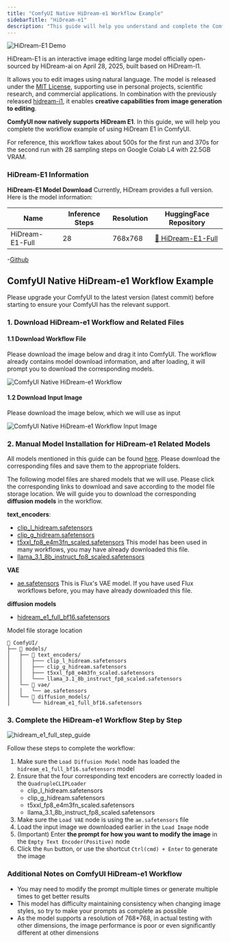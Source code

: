 ```yaml
---
title: "ComfyUI Native HiDream-e1 Workflow Example"
sidebarTitle: "HiDream-e1"
description: "This guide will help you understand and complete the ComfyUI native HiDream-I1 text-to-image workflow example"
---
```


![HiDream-E1 Demo](https://raw.githubusercontent.com/HiDream-ai/HiDream-E1/refs/heads/main/assets/demo.jpg)

HiDream-E1 is an interactive image editing large model officially open-sourced by HiDream-ai on April 28, 2025, built based on HiDream-I1.

It allows you to edit images using natural language. The model is released under the [MIT License](https://github.com/HiDream-ai/HiDream-E1?tab=MIT-1-ov-file), supporting use in personal projects, scientific research, and commercial applications.
In combination with the previously released [hidream-i1](/tutorials/image/hidream/hidream-i1), it enables **creative capabilities from image generation to editing**.

**ComfyUI now natively supports HiDream E1**. In this guide, we will help you complete the workflow example of using HiDream E1 in ComfyUI.

<Note>
For reference, this workflow takes about 500s for the first run and 370s for the second run with 28 sampling steps on Google Colab L4 with 22.5GB VRAM.
</Note>

### HiDream-E1 Information

**HiDream-E1 Model Download**
Currently, HiDream provides a full version. Here is the model information:

| Name            | Inference Steps | Resolution | HuggingFace Repository                                                 |
|-----------------|----------------|------------|------------------------------------------------------------------------|
| HiDream-E1-Full | 28             | 768x768    | [🤗 HiDream-E1-Full](https://huggingface.co/HiDream-ai/HiDream-E1-Full) |


-[Github](https://github.com/HiDream-ai/HiDream-E1)

## ComfyUI Native HiDream-e1 Workflow Example

<Tip>
Please upgrade your ComfyUI to the latest version (latest commit) before starting to ensure your ComfyUI has the relevant support.
</Tip>

### 1. Download HiDream-e1 Workflow and Related Files

#### 1.1 Download Workflow File

Please download the image below and drag it into ComfyUI. The workflow already contains model download information, and after loading, it will prompt you to download the corresponding models.

![ComfyUI Native HiDream-e1 Workflow](https://raw.githubusercontent.com/Comfy-Org/example_workflows/main/hidream_e1/hidream_e1_full.png)

#### 1.2 Download Input Image

Please download the image below, which we will use as input

![ComfyUI Native HiDream-e1 Workflow Input Image](https://raw.githubusercontent.com/Comfy-Org/example_workflows/main/hidream_e1/input.webp)

### 2. Manual Model Installation for HiDream-e1 Related Models

All models mentioned in this guide can be found [here](https://huggingface.co/Comfy-Org/HiDream-I1_ComfyUI/tree/main/split_files). Please download the corresponding files and save them to the appropriate folders.

The following model files are shared models that we will use. Please click the corresponding links to download and save according to the model file storage location. We will guide you to download the corresponding **diffusion models** in the workflow.

**text_encoders**:

- [clip_l_hidream.safetensors](https://huggingface.co/Comfy-Org/HiDream-I1_ComfyUI/blob/main/split_files/text_encoders/clip_l_hidream.safetensors)
- [clip_g_hidream.safetensors](https://huggingface.co/Comfy-Org/HiDream-I1_ComfyUI/blob/main/split_files/text_encoders/clip_g_hidream.safetensors)
- [t5xxl_fp8_e4m3fn_scaled.safetensors](https://huggingface.co/Comfy-Org/HiDream-I1_ComfyUI/blob/main/split_files/text_encoders/t5xxl_fp8_e4m3fn_scaled.safetensors) This model has been used in many workflows, you may have already downloaded this file.
- [llama_3.1_8b_instruct_fp8_scaled.safetensors](https://huggingface.co/Comfy-Org/HiDream-I1_ComfyUI/blob/main/split_files/text_encoders/llama_3.1_8b_instruct_fp8_scaled.safetensors)

**VAE**
-  [ae.safetensors](https://huggingface.co/Comfy-Org/HiDream-I1_ComfyUI/blob/main/split_files/vae/ae.safetensors) This is Flux's VAE model. If you have used Flux workflows before, you may have already downloaded this file.

**diffusion models**
- [hidream_e1_full_bf16.safetensors](https://huggingface.co/Comfy-Org/HiDream-I1_ComfyUI/resolve/main/split_files/diffusion_models/hidream_e1_full_bf16.safetensors)

Model file storage location
```
📂 ComfyUI/
├── 📂 models/
│   ├── 📂 text_encoders/
│   │   ├─── clip_l_hidream.safetensors
│   │   ├─── clip_g_hidream.safetensors
│   │   ├─── t5xxl_fp8_e4m3fn_scaled.safetensors
│   │   └─── llama_3.1_8b_instruct_fp8_scaled.safetensors
│   └── 📂 vae/
│   │   └── ae.safetensors
│   └── 📂 diffusion_models/
│       └── hidream_e1_full_bf16.safetensors   
```
### 3. Complete the HiDream-e1 Workflow Step by Step

![hidream_e1_full_step_guide](/images/tutorial/advanced/hidream/hidream_e1_full_step_guide.jpg)

Follow these steps to complete the workflow:
1. Make sure the `Load Diffusion Model` node has loaded the `hidream_e1_full_bf16.safetensors` model
2. Ensure that the four corresponding text encoders are correctly loaded in the `QuadrupleCLIPLoader`
    - clip_l_hidream.safetensors
    - clip_g_hidream.safetensors
    - t5xxl_fp8_e4m3fn_scaled.safetensors
    - llama_3.1_8b_instruct_fp8_scaled.safetensors
3. Make sure the `Load VAE` node is using the `ae.safetensors` file
4. Load the input image we downloaded earlier in the `Load Image` node
5. (Important) Enter **the prompt for how you want to modify the image** in the `Empty Text Encoder(Positive)` node
6. Click the `Run` button, or use the shortcut `Ctrl(cmd) + Enter` to generate the image


### Additional Notes on ComfyUI HiDream-e1 Workflow

- You may need to modify the prompt multiple times or generate multiple times to get better results
- This model has difficulty maintaining consistency when changing image styles, so try to make your prompts as complete as possible
- As the model supports a resolution of 768*768, in actual testing with other dimensions, the image performance is poor or even significantly different at other dimensions
